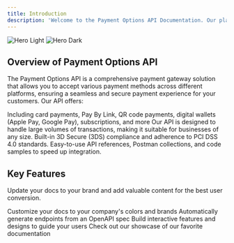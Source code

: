 ```yaml
---
title: Introduction
description: 'Welcome to the Payment Options API Documentation. Our platform offers a robust, secure, and flexible way to integrate payments into your application or website, tailored to meet the needs of merchants, developers, and partners'
---
```


<img
  className="block dark:hidden"
  src="/images/hero-light.svg"
  alt="Hero Light"
/>
<img
  className="hidden dark:block"
  src="/images/hero-dark.svg"
  alt="Hero Dark"
/>

## Overview of Payment Options API

The Payment Options API is a comprehensive payment gateway solution that allows you to accept various payment methods across different platforms, ensuring a seamless and secure payment experience for your customers. Our API offers:

<CardGroup cols={2}>
  <Card
    title="Multiple Payment Methods"
    icon="pen-to-square"
  >
    Including card payments, Pay By Link, QR code payments, digital wallets (Apple Pay, Google Pay), subscriptions, and more
  </Card>
  <Card
    title="Scalability"
    icon="image"
  >
    Our API is designed to handle large volumes of transactions, making it suitable for businesses of any size.
  </Card>
   <Card
    title="Security"
    icon="pen-to-square"
  >
    Built-in 3D Secure (3DS) compliance and adherence to PCI DSS 4.0 standards.
  </Card>
  <Card
    title="Developer-Friendly"
    icon="image"
  >
    Easy-to-use API references, Postman collections, and code samples to speed up integration.
  </Card>
</CardGroup>

## Key Features

Update your docs to your brand and add valuable content for the best user conversion.

<CardGroup cols={2}>
  <Card
    title="Customize Style"
    icon="palette"
    href="https://mintlify.com/docs/settings/global"
  >
    Customize your docs to your company's colors and brands
  </Card>
  <Card
    title="Reference APIs"
    icon="code"
    href="https://mintlify.com/docs/api-playground/openapi"
  >
    Automatically generate endpoints from an OpenAPI spec
  </Card>
  <Card
    title="Add Components"
    icon="screwdriver-wrench"
    href="https://mintlify.com/docs/components/accordion"
  >
    Build interactive features and designs to guide your users
  </Card>
  <Card
    title="Get Inspiration"
    icon="stars"
    href="https://mintlify.com/customers"
  >
    Check out our showcase of our favorite documentation
  </Card>
</CardGroup>
